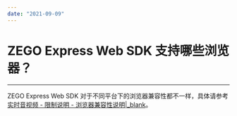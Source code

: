 ```yaml
---
date: "2021-09-09"
---
```

# ZEGO Express Web SDK 支持哪些浏览器？

- - -

ZEGO Express Web SDK 对于不同平台下的浏览器兼容性都不一样，具体请参考 [实时音视频 - 限制说明 - 浏览器兼容性说明\|_blank](#12047)。